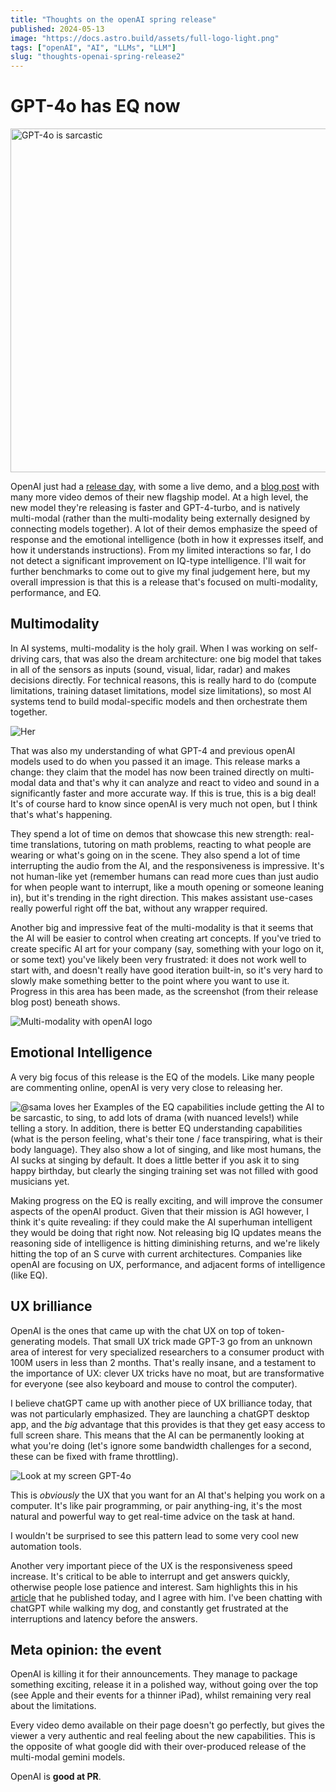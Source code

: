 ```yaml
---
title: "Thoughts on the openAI spring release"
published: 2024-05-13
image: "https://docs.astro.build/assets/full-logo-light.png"
tags: ["openAI", "AI", "LLMs", "LLM"]
slug: "thoughts-openai-spring-release2"
---
```



# GPT-4o has EQ now

<Image
  class="mx-auto rounded-sm"
  src={sarcasticHer}
  alt="GPT-4o is sarcastic"
  width="550"
/>

OpenAI just had a [release day](https://openai.com/index/spring-update/), with some a live demo, and a [blog post](https://openai.com/index/hello-gpt-4o/) with many more
video demos of their new flagship model. At a high level, the new model they're releasing
is faster and GPT-4-turbo, and is natively multi-modal (rather than the multi-modality
being externally designed by connecting models together). A lot of their demos emphasize
the speed of response and the emotional intelligence (both in how it expresses itself,
and how it understands instructions). From my limited interactions so far, I do not
detect a significant improvement on IQ-type intelligence. I'll wait for further benchmarks
to come out to give my final judgement here, but my overall impression is that this
is a release that's focused on multi-modality, performance, and EQ.

## Multimodality

In AI systems, multi-modality is the holy grail. When I was working on self-driving cars, that was also the dream architecture: one big model that takes in all of the sensors as inputs (sound, visual, lidar, radar) and makes decisions directly. For technical reasons, this is really hard to do (compute limitations, training dataset limitations, model size limitations), so most AI systems tend to build modal-specific models and then orchestrate them together.

<Image class="mx-auto rounded-sm" src={architectures} alt="Her" />

That was also my understanding of what GPT-4 and previous openAI models used to do
when you passed it an image. This release marks a change: they claim that the model
has now been trained directly on multi-modal data and that's why it can analyze and
react to video and sound in a significantly faster and more accurate way. If this
is true, this is a big deal! It's of course hard to know since openAI is very much
not open, but I think that's what's happening.

They spend a lot of time on demos that showcase this new strength: real-time translations, tutoring on math problems, reacting to what people are wearing or what's going on in the scene. They also spend a lot of time interrupting the audio from the AI, and the responsiveness is impressive. It's not human-like yet (remember humans can read more cues than just audio for when people want to interrupt, like a mouth opening or someone leaning in), but it's trending in the right direction. This makes assistant use-cases really powerful right off the bat, without any wrapper required.

Another big and impressive feat of the multi-modality is that it seems that the AI will be easier to control when creating art concepts. If you've tried to create specific AI art for your company (say, something with your logo on it, or some text) you've likely been very frustrated: it does not work well to start with, and doesn't really have good iteration built-in, so it's very hard to slowly make something better to the point where you want to use it. Progress in this area has been made, as the screenshot (from their release blog post) beneath shows.

<Image
  class="mx-auto rounded-sm"
  src={openAILogo}
  alt="Multi-modality with openAI logo"
/>

## Emotional Intelligence

A very big focus of this release is the EQ of the models. Like many people are commenting online, openAI is very very close to releasing her.

<Image class="mx-auto rounded-sm" src={samaHer} alt="@sama loves her" />
Examples of the EQ capabilities include getting the AI to be sarcastic, to sing,
to add lots of drama (with nuanced levels!) while telling a story. In addition, there
is better EQ understanding capabilities (what is the person feeling, what's their
tone / face transpiring, what is their body language). They also show a lot of singing,
and like most humans, the AI sucks at singing by default. It does a little better
if you ask it to sing happy birthday, but clearly the singing training set was not
filled with good musicians yet.

Making progress on the EQ is really exciting, and will improve the consumer aspects of the openAI product. Given that their mission is AGI however, I think it's quite revealing: if they could make the AI superhuman intelligent they would be doing that right now. Not releasing big IQ updates means the reasoning side of intelligence is hitting diminishing returns, and we're likely hitting the top of an S curve with current architectures. Companies like openAI are focusing on UX, performance, and adjacent forms of intelligence (like EQ).

## UX brilliance

OpenAI is the ones that came up with the chat UX on top of token-generating models. That small UX trick made GPT-3 go from an unknown area of interest for very specialized researchers to a consumer product with 100M users in less than 2 months. That's really insane, and a testament to the importance of UX: clever UX tricks have no moat, but are transformative for everyone (see also keyboard and mouse to control the computer).

I believe chatGPT came up with another piece of UX brilliance today, that was not particularly emphasized. They are launching a chatGPT desktop app, and the _big_ advantage that this provides is that they get easy access to full screen share. This means that the AI can be permanently looking at what you're doing (let's ignore some bandwidth challenges for a second, these can be fixed with frame throttling).

<Image
  class="mx-auto rounded-sm"
  src={uxDesktop}
  alt="Look at my screen GPT-4o"
/>

This is _obviously_ the UX that you want for an AI that's helping you work on a computer. It's like pair programming, or pair anything-ing, it's the most natural and powerful way to get real-time advice on the task at hand.

I wouldn't be surprised to see this pattern lead to some very cool new automation tools.

Another very important piece of the UX is the responsiveness speed increase. It's critical to be able to interrupt and get answers quickly, otherwise people lose patience and interest. Sam highlights this in his [article](https://blog.samaltman.com/gpt-4o) that he published today, and I agree with him. I've been chatting with chatGPT while walking my dog, and constantly get frustrated at the interruptions and latency before the answers.

## Meta opinion: the event

OpenAI is killing it for their announcements. They manage to package something exciting, release it in a polished way, without going over the top (see Apple and their events for a thinner iPad), whilst remaining very real about the limitations.

Every video demo available on their page doesn't go perfectly, but gives the viewer a very authentic and real feeling about the new capabilities. This is the opposite of what google did with their over-produced release of the multi-modal gemini models.

OpenAI is **good at PR**.
